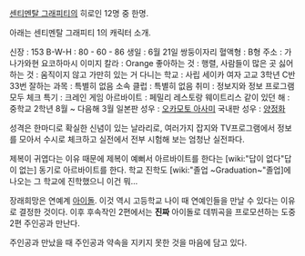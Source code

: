 [[센티멘탈 그래피티]]의 히로인 12명 중 한명.

아래는 센티멘탈 그래피티 1의 캐릭터 소개.
	
신장 : 153
B-W-H : 80 - 60 - 86
생일 : 6월 21일 쌍둥이자리
혈액형 : B형
주소 : 가나가와현 요코하마시
이미지 칼라 : Orange
좋아하는 것 : 행렬, 사람들이 많은 곳
싫어하는 것 : 움직이지 않고 가만히 있는 거
다니는 학교 : 사립 세이카 여자 고교 3학년 C반 33번
잘하는 과목 : 특별히 없음
소속 클럽 : 특별히 없음
취미 : 정보지와 정보 프로그램 모두 체크
특기 : 크레인 게임
아르바이트 : 페밀리 레스토랑 웨이트리스
같이 있던 해 : 중학교 2학년 8월 ~ 다음해 3월
일본판 성우 : [[오카모토 아사미]] 
국내판 성우 : [[양정화]]

성격은 한마디로 확실한 신념이 있는 날라리로, 여러가지 잡지와 TV프로그램에서 정보를 모아서 수시로 체크하고 실전에서 전부 시험해 보는 엄청난 실전파다.

제복이 귀엽다는 이유 때문에 제복이 예뻐서 아르바이트를 한다는 [wiki:"답이 없다"답이 없는] 동기로 아르바이트를 한다. 학교 진학도 [wiki:"졸업 ~Graduation~"졸업]에 나오는 그 학교에 진학했으니 이건 뭐... 

장래희망은 연예계 [[아이돌]]. 이것 역시 고등학교 나이 때 연예인들을 만날 수 있다는 이유로 결정한 것이다. 이후 후속작인 2편에서는 '''진짜''' 아이돌로 데뷔곡을 프로모션하는 도중 2편 주인공과 만난다.

주인공과 만났을 때 주인공과 약속을 지키지 못한 것을 마음에 담고 있다. 

